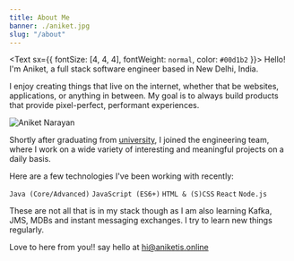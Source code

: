 ```yaml
---
title: About Me
banner: ./aniket.jpg
slug: "/about"
---
```

<Text sx={{ fontSize: [4, 4, 4], fontWeight: `normal`, color: `#00d1b2` }}>
  Hello! I'm Aniket, a full stack software engineer based in New Delhi, India.
</Text>

I enjoy creating things that live on the internet, whether that be websites, applications, or anything in between. My goal is to always build products that provide pixel-perfect, performant experiences.

![Aniket Narayan](./aniket.jpg)

Shortly after graduating from [university](https://aktu.ac.in/), I joined the engineering team, where I work on a wide variety of interesting and meaningful projects on a daily basis.

Here are a few technologies I've been working with recently:

 `Java (Core/Advanced)`
 `JavaScript (ES6+)`
 `HTML & (S)CSS`
 `React`
 `Node.js` 

These are not all that is in my stack though as I am also learning Kafka, JMS, MDBs and instant messaging exchanges. I try to learn new things regularly.


Love to here from you!! say hello at [hi@aniketis.online](mailto:)